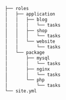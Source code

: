 <CodeSurferLayout>

```bash 2[8:99],9[8:99],17 title="grouped by 'size'"
├── roles
│   ├── application
│   │   ├── blog
│   │   │   └── tasks
│   │   ├── shop
│   │   │   └── tasks
│   │   └── website
│   │       └── tasks
│   └── package
│       ├── mysql
│       │   └── tasks
│       ├── nginx
│       │   └── tasks
│       └── php
│           └── tasks
└── site.yml
```

</CodeSurferLayout>

